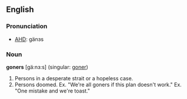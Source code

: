 ==English==

===Pronunciation===
* [[w:AHD|AHD]]: gän&#604;s

===Noun===
'''goners''' [gä:n&#604;:s] (singular: [[goner]])

# Persons in a desperate strait or a hopeless case.  
# Persons doomed.  Ex. "We're all goners if this plan doesn't work."  Ex. "One mistake and we're toast."